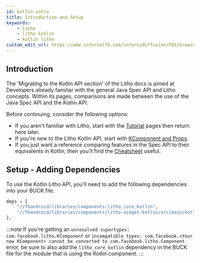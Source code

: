 ```yaml
---
id: kotlin-intro
title: Introduction and Setup
keywords:
    - litho
    - litho kotlin
    - kotlin litho
custom_edit_url: https://www.internalfb.com/intern/diffusion/FBS/browsefile/master/fbandroid/libraries/components/docs/kotlin/setup-and-intro.mdx
---
```



## Introduction

The 'Migrating to the Kotlin API section' of the Litho docs is aimed at Developers already familiar with the general Java Spec API and Litho concepts. Within its pages, comparisons are made between the use of the Java Spec API and the Kotlin API.

Before continuing, consider the following options:

* If you aren't familiar with Litho, start with the [Tutorial](../tutorial/overview.md) pages then return here later.
* If you're new to the Litho Kotlin API, start with [KComponent and Props](basics.mdx).
* If you just want a reference comparing features in the Spec API to their equivalents in Kotlin, then you'll find the [Cheatsheet](cheatsheet.mdx) useful.

## Setup - Adding Dependencies

To use the Kotlin Litho API, you'll need to add the following dependencies into your BUCK file:

```python title="BUCK"
deps = [
    "//fbandroid/libraries/components:litho_core_kotlin",
    "//fbandroid/libraries/components/litho-widget-kotlin/src/main/kotlin/com/facebook/litho/kotlin/widget:widget", # for widgets
],
```

:::note
If you're getting an `unresolved supertypes: com.facebook.litho.KComponent` or `incompatible types: com.facebook.<Your new KComponent> cannot be converted to com.facebook.litho.Component` error, be sure to also add the `litho_core_kotlin` dependency in the BUCK file for the module that is using the Kotlin component.
:::
